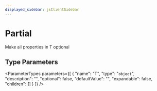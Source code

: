 ```yaml
---
displayed_sidebar: jsClientSidebar
---
```



# Partial

Make all properties in T optional

## Type Parameters

<ParameterTypes parameters={[
  {
    "name": "T",
    "type": "`object`",
    "description": "",
    "optional": false,
    "defaultValue": "",
    "expandable": false,
    "children": []
  }
]} />
